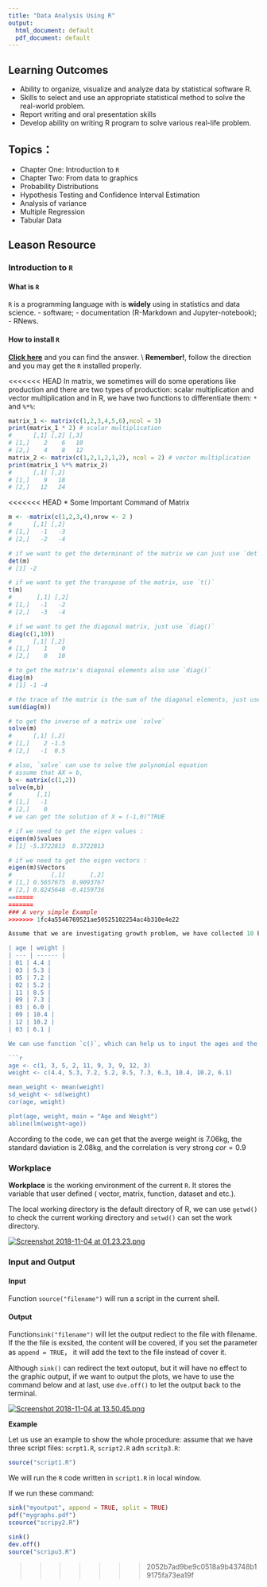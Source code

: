```yaml
---
title: "Data Analysis Using R"
output:
  html_document: default
  pdf_document: default
---
```


## Learning Outcomes
* Ability to organize, visualize and analyze data by statistical software R.
* Skills to select and use an appropriate statistical method to solve the real-world problem.
* Report writing and oral presentation skills
* Develop ability on writing R program to solve various real-life problem.

## Topics：
* Chapter One: Introduction to `R`
* Chapter Two: From data to graphics
* Probability Distributions
* Hypothesis Testing and Confidence Interval Estimation
* Analysis of variance
* Multiple Regression
* Tabular Data

## Leason Resource

### Introduction to `R`

#### What is `R`
`R` is a programming language with is **widely** using in statistics and data science.
- software;
- documentation (R-Markdown and Jupyter-notebook);
- RNews.

#### How to install `R`
<a href="https://cran.r-project.org">**Click here**</a> and you can find the answer. \\ **Remember!**, follow the direction and you may get the `R` installed properly.


<<<<<<< HEAD
In matrix, we sometimes will do some operations like production and there are
two types of production: scalar multiplication and vector multiplication and in
R, we have two functions to differentiate them: `*` and `%*%`:
```r
matrix_1 <- matrix(c(1,2,3,4,5,6),ncol = 3)
print(matrix_1 * 2) # scalar multiplication
#      [,1] [,2] [,3]
# [1,]    2    6   10
# [2,]    4    8   12
matrix_2 <- matrix(c(1,2,1,2,1,2), ncol = 2) # vector multiplication
print(matrix_1 %*% matrix_2)
#      [,1] [,2]
# [1,]    9   18
# [2,]   12   24
```
<<<<<<< HEAD
* Some Important Command of Matrix
```r
m <- -matrix(c(1,2,3,4),nrow <- 2 )
#      [,1] [,2]
# [1,]   -1   -3
# [2,]   -2   -4

# if we want to get the determinant of the matrix we can just use `det`
det(m)
# [1] -2

# if we want to get the transpose of the matrix, use `t()`
t(m)
#       [,1] [,2]
# [1,]   -1   -2
# [2,]   -3   -4

# if we want to get the diagonal matrix, just use `diag()`
diag(c(1,10))
#      [,1] [,2]
# [1,]    1    0
# [2,]    0   10

# to get the matrix's diagonal elements also use `diag()`
diag(m)
# [1] -1 -4

# the trace of the matrix is the sum of the diagonal elements, just use `sum` and `diag`
sum(diag(m))

# to get the inverse of a matrix use `solve`
solve(m)
#      [,1] [,2]
# [1,]    2 -1.5
# [2,]   -1  0.5

# also, `solve` can use to solve the polynomial equation
# assume that AX = b,
b <- matrix(c(1,2))
solve(m,b)
#       [,1]
# [1,]   -1
# [2,]    0
# we can get the solution of X = (-1,0)^TRUE

# if we need to get the eigen values :
eigen(m)$values
# [1] -5.3722813  0.3722813

# if we need to get the eigen vectors :
eigen(m)$Vectors
#           [,1]       [,2]
# [1,] 0.5657675  0.9093767
# [2,] 0.8245648 -0.4159736
=======
=======
### A very simple Example
>>>>>>> 1fc4a5546769521ae50525102254ac4b310e4e22

Assume that we are investigating growth problem, we have collected 10 baby's ages and their weight data and we are interested in the relationship between the ages and the weight distribution. 

| age | weight | 
| --- | ------ |
| 01 | 4.4 |
| 03 | 5.3 | 
| 05 | 7.2 |
| 02 | 5.2 |
| 11 | 8.5 |
| 09 | 7.3 |
| 03 | 6.0 |
| 09 | 10.4 |
| 12 | 10.2 |
| 03 | 6.1 |

We can use function `c()`, which can help us to input the ages and the weight, then we can use other function to get the mean and the standard variation of the weight, and the correlationship bwteen ages and the weight. Finally, we can use plot to show the relationship in graphic.

```r
age <- c(1, 3, 5, 2, 11, 9, 3, 9, 12, 3)
weight <- c(4.4, 5.3, 7.2, 5.2, 8.5, 7.3, 6.3, 10.4, 10.2, 6.1)

mean_weight <- mean(weight)
sd_weight <- sd(weight)
cor(age, weight)

plot(age, weight, main = "Age and Weight")
abline(lm(weight~age))

```

According to the code, we can get that the averge weight is $7.06$kg, the standard daviation is $2.08$kg, and the correlation is very strong $cor = 0.9$


### Workplace

**Workplace** is the working environment of the current `R`. It stores the variable that user defined ( vector, matrix, function, dataset and etc.). 


The local working directory is the default directory of R, we can use `getwd()` to check the current working directory and `setwd()` can set the work directory.

[![Screenshot 2018-11-04 at 01.23.23.png](https://i.loli.net/2018/11/04/5bddd99365be7.png)](https://i.loli.net/2018/11/04/5bddd99365be7.png)

### Input and Output

#### Input

Function `source("filename")` will run a script in the current shell. 

#### Output

Function`sink("filename")` will let the output rediect to the file with filename. If the the file is exsited, the content will be covered, if you set the parameter as `append = TRUE`， it will add the text to the file instead of cover it. 

Although `sink()` can redirect the text outoput, but it will have no effect to the graphic output, if we want to output the plots, we have to use the command below and at last, use `dve.off()` to let the output back to the terminal.

[![Screenshot 2018-11-04 at 13.50.45.png](https://i.loli.net/2018/11/04/5bde88ca8708a.png)](https://i.loli.net/2018/11/04/5bde88ca8708a.png)

**Example** 

Let us use an example to show the whole procedure: assume that we have three script files: `scrpt1.R`, `script2.R` adn `scritp3.R`: 

```r
source("script1.R")
```

We will run the `R` code written in `script1.R` in local window.

If we run these command:
```r
sink("myoutput", append = TRUE, split = TRUE)
pdf("mygraphs.pdf")
scource("scripy2.R")

sink()
dev.off()
source("scripu3.R")
```







































>>>>>>> 2052b7ad9be9c0518a9b43748b19175fa73ea19f
